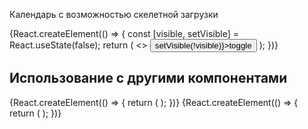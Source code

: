

Календарь с возможностью скелетной загрузки

<Preview>
    {React.createElement(() => {
        const [visible, setVisible] = React.useState(false);
        return (
            <>
                <CalendarWithSkeleton calendarVisible={ visible }/>
                <Button size="xs" onClick={() => setVisible(!visible)}>toggle</Button>
            </>
        );
    })}
</Preview>

## Использование с другими компонентами

<Preview>
    {React.createElement(() => {
        return (
            <CalendarInput
                Calendar={CalendarWithSkeleton}
                calendarProps={{ calendarVisible: false }}
            />
        );
    })}
</Preview>

<Preview>
    {React.createElement(() => {
        return (
            <CalendarRange
                inputFromProps={{
                    Calendar: CalendarWithSkeleton,
                    disabled: true,
                    calendarProps: {calendarVisible: false }
                }}
            />
        );
    })}
</Preview>
